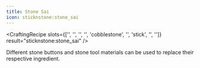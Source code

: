 ```yaml
---
title: Stone Sai
icon: sticknstone:stone_sai
---
```


<CraftingRecipe
slots={['', '', '', '', 'cobblestone', '', 'stick', '', '']}
result="sticknstone:stone_sai"
/>

Different stone buttons and stone tool materials can be used to replace their respective ingredient.